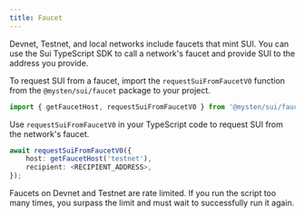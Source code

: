 ```yaml
---
title: Faucet
---
```


Devnet, Testnet, and local networks include faucets that mint SUI. You can use the Sui TypeScript
SDK to call a network's faucet and provide SUI to the address you provide.

To request SUI from a faucet, import the `requestSuiFromFaucetV0` function from the
`@mysten/sui/faucet` package to your project.

```typescript
import { getFaucetHost, requestSuiFromFaucetV0 } from '@mysten/sui/faucet';
```

Use `requestSuiFromFaucetV0` in your TypeScript code to request SUI from the network's faucet.

```typescript
await requestSuiFromFaucetV0({
	host: getFaucetHost('testnet'),
	recipient: <RECIPIENT_ADDRESS>,
});
```

<Callout type="info">
	Faucets on Devnet and Testnet are rate limited. If you run the script too many times, you surpass
	the limit and must wait to successfully run it again.
</Callout>
